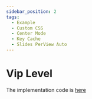 ```yaml
---
sidebar_position: 2
tags:
  - Example
  - Custom CSS
  - Center Mode
  - Key Cache
  - Slides PerView Auto
---
```



# Vip Level

<VipLevelCarousel />

The implementation code is [here](https://github.com/bear-react-carousel/bear-react-carousel.github.io/blob/main/src/examples/VipLevelCarousel/VipLevelCarousel.tsx)
